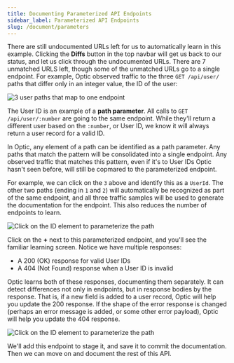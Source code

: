 ```yaml
---
title: Documenting Parameterized API Endpoints
sidebar_label: Parameterized API Endpoints
slug: /document/parameters
---
```


There are still undocumented URLs left for us to automatically learn in this example. Clicking the **Diffs** button in the top navbar will get us back to our status, and let us click through the undocumented URLs. There are 7 unmatched URLS left, though some of the unmatched URLs go to a single endpoint. For example, Optic observed traffic to the three `GET /api/user/` paths that differ only in an integer value, the ID of the user:

<Paper elevation={3}>

![3 user paths that map to one endpoint](/img/docs/doc-example-param-path.png)

</Paper>

The User ID is an example of a **path parameter**. All calls to `GET /api/user/:number` are going to the same endpoint. While they'll return a different user based on the `:number`, or User ID, we know it will always return a user record for a valid ID. 

In Optic, any element of a path can be identified as a path parameter. Any paths that match the pattern will be consolidated into a single endpoint. Any observed traffic that matches this pattern, even if it's to User IDs Optic hasn't seen before, will still be copmared to the parameterized endpoint. 

For example, we can click on the `3` above and identify this as a `UserId`. The other two paths (ending in `1` and `2`) will automatically be recognized as part of the same endpoint, and all three traffic samples will be used to generate the documentation for the endpoint. This also reduces the number of endpoints to learn.

<Paper elevation={3}>

![Click on the ID element to parameterize the path](/img/docs/doc-consolidate-parameters.png)

</Paper>

Click on the **+** next to this parameterized endpoint, and you'll see the familiar learning screen. Notice we have multiple responses: 

- A 200 (OK) response for valid User IDs
- A 404 (Not Found) response when a User ID is invalid

Optic learns both of these responses, documenting them separately. It can detect differences not only in endpoints, but in response bodies by the response. That is, if a new field is added to a user record, Optic will help you update the 200 response. If the shape of the error response is changed (perhaps an error message is added, or some other error payload), Optic will help you update the 404 response.

<Paper elevation={3}>

![Click on the ID element to parameterize the path](/img/docs/params-learning.png)

</Paper>

We'll add this endpoint to stage it, and save it to commit the documentation. Then we can move on and document the rest of this API.